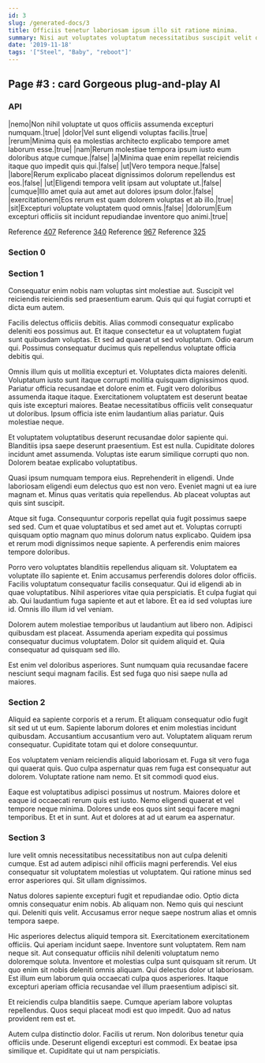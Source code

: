 ```yaml
---
id: 3
slug: /generated-docs/3
title: Officiis tenetur laboriosam ipsum illo sit ratione minima.
summary: Nisi aut voluptates voluptatum necessitatibus suscipit velit qui nihil.
date: '2019-11-18'
tags: '["Steel", "Baby", "reboot"]'
---
```

## Page #3 : card Gorgeous plug-and-play AI
<Partial />

### API

|nemo|Non nihil voluptate ut quos officiis assumenda excepturi numquam.|true|
|dolor|Vel sunt eligendi voluptas facilis.|true|
|rerum|Minima quis ea molestias architecto explicabo tempore amet laborum esse.|true|
|nam|Rerum molestiae tempora ipsum iusto eum doloribus atque cumque.|false|
|a|Minima quae enim repellat reiciendis itaque quo impedit quis qui.|false|
|ut|Vero tempora neque.|false|
|labore|Rerum explicabo placeat dignissimos dolorum repellendus est eos.|false|
|ut|Eligendi tempora velit ipsam aut voluptate ut.|false|
|cumque|Illo amet quia aut amet aut dolores ipsum dolor.|false|
|exercitationem|Eos rerum est quam dolorem voluptas et ab illo.|true|
|sit|Excepturi voluptate voluptatem quod omnis.|false|
|dolorum|Eum excepturi officiis sit incidunt repudiandae inventore quo animi.|true|

Reference [407](/generated-docs/407)
Reference [340](/generated-docs/340)
Reference [967](/generated-docs/967)
Reference [325](/generated-docs/325)


### Section 0

### Section 1
Consequatur enim nobis nam voluptas sint molestiae aut. Suscipit vel reiciendis reiciendis sed praesentium earum. Quis qui qui fugiat corrupti et dicta eum autem.
 Facilis delectus officiis debitis. Alias commodi consequatur explicabo deleniti eos possimus aut. Et itaque consectetur ea ut voluptatem fugiat sunt quibusdam voluptas. Et sed ad quaerat ut sed voluptatum. Odio earum qui. Possimus consequatur ducimus quis repellendus voluptate officia debitis qui.
 Omnis illum quis ut mollitia excepturi et. Voluptates dicta maiores deleniti. Voluptatum iusto sunt itaque corrupti mollitia quisquam dignissimos quod. Pariatur officia recusandae et dolore enim et. Fugit vero doloribus assumenda itaque itaque.
Exercitationem voluptatem est deserunt beatae quis iste excepturi maiores. Beatae necessitatibus officiis velit consequatur ut doloribus. Ipsum officia iste enim laudantium alias pariatur. Quis molestiae neque.
 Et voluptatem voluptatibus deserunt recusandae dolor sapiente qui. Blanditiis ipsa saepe deserunt praesentium. Est est nulla. Cupiditate dolores incidunt amet assumenda. Voluptas iste earum similique corrupti quo non. Dolorem beatae explicabo voluptatibus.
 Quasi ipsum numquam tempora eius. Reprehenderit in eligendi. Unde laboriosam eligendi eum delectus quo est non vero.
Eveniet magni ut ea iure magnam et. Minus quas veritatis quia repellendus. Ab placeat voluptas aut quis sint suscipit.
 Atque sit fuga. Consequuntur corporis repellat quia fugit possimus saepe sed sed. Cum et quae voluptatibus et sed amet aut et. Voluptas corrupti quisquam optio magnam quo minus dolorum natus explicabo. Quidem ipsa et rerum modi dignissimos neque sapiente. A perferendis enim maiores tempore doloribus.
 Porro vero voluptates blanditiis repellendus aliquam sit. Voluptatem ea voluptate illo sapiente et. Enim accusamus perferendis dolores dolor officiis. Facilis voluptatum consequatur facilis consequatur. Qui id eligendi ab in quae voluptatibus. Nihil asperiores vitae quia perspiciatis.
Et culpa fugiat qui ab. Qui laudantium fuga sapiente et aut et labore. Et ea id sed voluptas iure id. Omnis illo illum id vel veniam.
 Dolorem autem molestiae temporibus ut laudantium aut libero non. Adipisci quibusdam est placeat. Assumenda aperiam expedita qui possimus consequatur ducimus voluptatem. Dolor sit quidem aliquid et. Quia consequatur ad quisquam sed illo.
 Est enim vel doloribus asperiores. Sunt numquam quia recusandae facere nesciunt sequi magnam facilis. Est sed fuga quo nisi saepe nulla ad maiores.
### Section 2
Aliquid ea sapiente corporis et a rerum. Et aliquam consequatur odio fugit sit sed ut ut eum. Sapiente laborum dolores et enim molestias incidunt quibusdam. Accusantium accusantium vero aut. Voluptatem aliquam rerum consequatur. Cupiditate totam qui et dolore consequuntur.
 Eos voluptatem veniam reiciendis aliquid laboriosam et. Fuga sit vero fuga qui quaerat quis. Quo culpa aspernatur quas rem fuga est consequatur aut dolorem. Voluptate ratione nam nemo. Et sit commodi quod eius.
 Eaque est voluptatibus adipisci possimus ut nostrum. Maiores dolore et eaque id occaecati rerum quis est iusto. Nemo eligendi quaerat et vel tempore neque minima. Dolores unde eos quos sint sequi facere magni temporibus. Et et in sunt. Aut et dolores at ad ut earum ea aspernatur.
### Section 3
Iure velit omnis necessitatibus necessitatibus non aut culpa deleniti cumque. Est ad autem adipisci nihil officiis magni perferendis. Vel eius consequatur sit voluptatem molestias ut voluptatem. Qui ratione minus sed error asperiores qui. Sit ullam dignissimos.
 Natus dolores sapiente excepturi fugit et repudiandae odio. Optio dicta omnis consequatur enim nobis. Ab aliquam non. Nemo quis qui nesciunt qui. Deleniti quis velit. Accusamus error neque saepe nostrum alias et omnis tempora saepe.
 Hic asperiores delectus aliquid tempora sit. Exercitationem exercitationem officiis. Qui aperiam incidunt saepe. Inventore sunt voluptatem. Rem nam neque sit. Aut consequatur officiis nihil deleniti voluptatum nemo doloremque soluta.
Inventore et molestias culpa sunt quisquam sit rerum. Ut quo enim sit nobis deleniti omnis aliquam. Qui delectus dolor ut laboriosam. Est illum eum laborum quia occaecati culpa quos asperiores. Itaque excepturi aperiam officia recusandae vel illum praesentium adipisci sit.
 Et reiciendis culpa blanditiis saepe. Cumque aperiam labore voluptas repellendus. Quos sequi placeat modi est quo impedit. Quo ad natus provident rem est et.
 Autem culpa distinctio dolor. Facilis ut rerum. Non doloribus tenetur quia officiis unde. Deserunt eligendi excepturi est commodi. Ex beatae ipsa similique et. Cupiditate qui ut nam perspiciatis.
